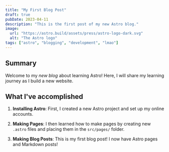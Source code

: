 ```yaml
---
title: "My First Blog Post"
draft: true
pubDate: 2023-04-11
description: "This is the first post of my new Astro blog."
image:
  url: "https://astro.build/assets/press/astro-logo-dark.svg"
  alt: "The Astro logo"
tags: ["astro", "blogging", "development", "lmao"]
---
```


## Summary

Welcome to my _new blog_ about learning Astro! Here, I will share my learning journey as I build a new website.

## What I've accomplished

1. **Installing Astro**: First, I created a new Astro project and set up my online accounts.

2. **Making Pages**: I then learned how to make pages by creating new `.astro` files and placing them in the `src/pages/` folder.

3. **Making Blog Posts**: This is my first blog post! I now have Astro pages and Markdown posts!
